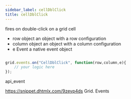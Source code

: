 ```yaml
---
sidebar_label: cellDblClick
title: cellDblClick
---
```



          


<Short>

fires on double-click on a grid cell


</Short>



- row			object		an object with a row configuration
- column		object		an object with a column configuration
- e				Event		a native event object


~~~js

grid.events.on("CellDblClick", function(row,column,e){
    // your logic here
});


~~~
 api_event

<Descr>



</Descr>



https://snippet.dhtmlx.com/9zeyp4ds	Grid. Events

